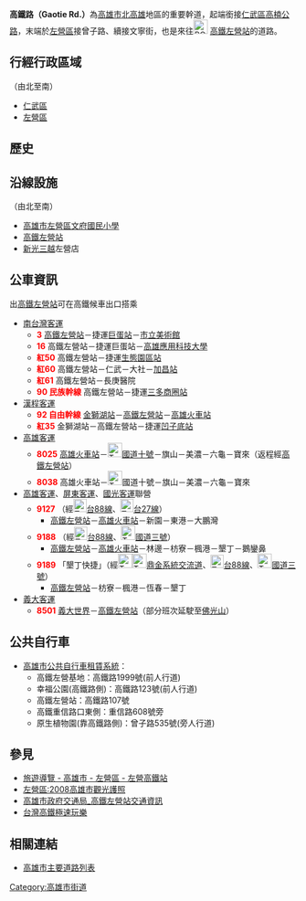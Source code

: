 {{Infobox TwRoad2|
|bgcolorh= 
|colorh=
|code=
|name=高鐵路
|enname=Gaotie Rd.
|level=一般道路
|length=
|lastext=
|line=
|start=[[高楠公路|高楠公路]]
|end=曾子路
|junc=[[大中路_(高雄市)|大中二路]]
|img=重和路與高鐵路口 20100130.jpg|250px|right|thumb
|cap=重和路與高鐵路交叉口
|size=
|left=
|right=
|leftlink=
|leftdirection=
|rightlink=
|rightdirection=
|SN=
|SNtype=
|SNNum=
|SN2=
|SN2type=
|SN2Num=
|SN3=
|SN3type=
|SN3Num=
}}
'''高鐵路（Gaotie Rd.）'''為[[高雄市|高雄市]][[北高雄|北高雄]]地區的重要幹道，起端銜接[[仁武區|仁武區]][[高楠公路|高楠公路]]，末端於[[左營區|左營區]]接曾子路、續接文寧街，也是來往[[File:ROC_Taiwan_Railways_Administration_Logo.svg|25px]]<!-- 注释出：[[File:Kaohsiung_Metro_Logo(Logo_Only).svg|25px]] --><!-- 注释出：[[|32px]] -->[[高鐵左營站|高鐵左營站]]的道路。

== 行經行政區域 ==
（由北至南）
* [[仁武區|仁武區]]
* [[左營區|左營區]]

== 歷史 ==
{{expand section}}

== 沿線設施 ==
（由北至南）
* [[高雄市左營區文府國民小學|高雄市左營區文府國民小學]]
* [[高鐵左營站|高鐵左營站]]
* [[新光三越|新光三越]]左營店

== 公車資訊 ==
出[[高鐵左營站|高鐵左營站]]可在高鐵候車出口搭乘
* [[南台灣客運|南台灣客運]]
** '''<font color="red">3</font>'''  [[新左營車站|高鐵左營站]]－捷運[[巨蛋站|巨蛋站]]－[[高雄市立美術館|市立美術館]]
** '''<font color="red">16</font>'''  高鐵左營站－捷運巨蛋站－[[高雄應用科技大學|高雄應用科技大學]]
** '''<font color="red">紅50</font>'''  高鐵左營站－捷運[[生態園區站|生態園區站]]
** '''<font color="red">紅60</font>'''  高鐵左營站－仁武－大社－[[加昌站|加昌站]]
** '''<font color="red">紅61</font>'''  高鐵左營站－長庚醫院
** '''<font color="red">90 民族幹線</font>'''  高鐵左營站－捷運[[三多商圈站|三多商圈站]]
* [[漢程客運|漢程客運]]
** '''<font color="red">92 自由幹線</font>'''  [[金獅湖站|金獅湖站]]－[[新左營車站|高鐵左營站]]－[[高雄火車站|高雄火車站]]
** '''<font color="red">紅35</font>'''  金獅湖站－高鐵左營站－捷運[[凹子底站|凹子底站]]
* [[高雄客運|高雄客運]]
** '''<font color="red">8025</font>'''  [[高雄火車站|高雄火車站]]－[[File:TWHW10.svg|25px]][[國道十號_(中華民國)|國道十號]]－旗山－美濃－六龜－寶來（返程經[[新左營車站|高鐵左營站]]）
** '''<font color="red">8038</font>'''  高雄火車站－[[File:TWHW10.svg|25px]]國道十號－旗山－美濃－六龜－寶來
* [[高雄客運|高雄客運]]、[[屏東客運|屏東客運]]、[[國光客運|國光客運]]聯營
** '''<font color="red">9127</font>''' （經[[File:TW_PHW88.svg|23px]][[台88線|台88線]]、[[File:TW_PHW27.svg|23px]][[台27線|台27線]]）
*** [[新左營車站|高鐵左營站]]－[[高雄火車站|高雄火車站]]－新園－東港－大鵬灣
** '''<font color="red">9188</font>''' （經[[File:TW_PHW88.svg|23px]][[台88線|台88線]]、[[File:TWHW3.svg|25px]][[福爾摩沙高速公路|國道三號]]）
*** [[新左營車站|高鐵左營站]]－[[高雄火車站|高雄火車站]]－林邊－枋寮－楓港－墾丁－鵝鑾鼻
** '''<font color="red">9189</font>''' 「墾丁快捷」（經[[File:TWHW1.svg|25px]][[File:TWHW10.svg|25px]][[鼎金系統交流道|鼎金系統交流道]]、[[File:TW_PHW88.svg|23px]][[台88線|台88線]]、[[File:TWHW3.svg|25px]][[福爾摩沙高速公路|國道三號]]）
*** [[新左營車站|高鐵左營站]]－枋寮－楓港－恆春－墾丁
* [[義大客運|義大客運]]
** '''<font color="red">8501</font>'''  [[義大世界|義大世界]]－[[新左營車站|高鐵左營站]]（部分班次延駛至[[佛光山|佛光山]]）

== 公共自行車 ==
* [[高雄市公共自行車租賃系統|高雄市公共自行車租賃系統]]：
** 高鐵左營基地：高鐵路1999號(前人行道)
** 幸福公園(高鐵路側)：高鐵路123號(前人行道)
** 高鐵左營站：高鐵路107號
** 高鐵重信路口東側：重信路608號旁
** 原生植物園(靠高鐵路側)：曾子路535號(旁人行道)

== 參見 ==
* [http://travel.network.com.tw/main/travel/point/showpage/104448.html/ 旅遊導覽 - 高雄市 - 左營區 - 左營高鐵站] {{Wayback|url=http://travel.network.com.tw/main/travel/point/showpage/104448.html/ |date=20080908123649 }}
* [http://www.319.com.tw/kaohsiung/district2.html/ 左營區:2008高雄市觀光護照] {{Wayback|url=http://www.319.com.tw/kaohsiung/district2.html/ |date=20090106043306 }}
* [https://web.archive.org/web/20081207170515/http://www.tbkc.gov.tw/peo-03-01.htm 高雄市政府交通局_高鐵左營站交通資訊]
* [https://web.archive.org/web/20081217132817/http://tour.colatour.com.tw/THSRpkg/s8.asp 台灣高鐵極速玩樂]

== 相關連結 ==
* [[高雄市主要道路列表|高雄市主要道路列表]]

{{高雄市重要道路}}

[[Category:高雄市街道|Category:高雄市街道]]